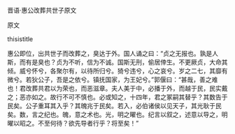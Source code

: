 


晋语·惠公改葬共世子原文

原文

thisistitle

惠公即位，出共世子而改葬之，臭达于外。国人诵之曰：“贞之无报也。孰是人斯，而有是臭也？贞为不听，信为不诚。国斯无刑，偷居倖生。不更厥贞，大命其倾。威兮怀兮，各聚尔有，以待所归兮。猗兮违兮，心之哀兮。岁之二七，其靡有微兮。若狄公子，吾是之依兮。镇抚国家，为王妃兮。”郭偃曰：“甚哉，善之难也！君改葬共君以为荣也，而恶滋章。夫人美于中，必播于外，而越于民，民实戴之；恶亦如之。故行不可不慎也。必或知之，十四年，君之冢嗣其替乎？其数告于民矣。公子重耳其入乎？其魄兆于民矣。若入，必伯诸侯以见天子，其光耿于民矣。数，言之纪也。魄，意之术也。光，明之曜也。纪言以叙之，述意以导之，明曜以昭之。不至何待？欲先导者行乎？将至矣！”

